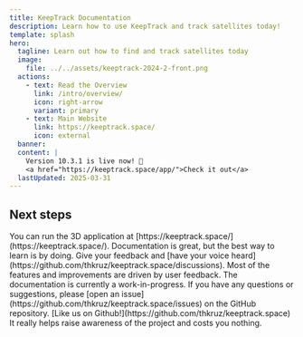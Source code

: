 ```yaml
---
title: KeepTrack Documentation
description: Learn how to use KeepTrack and track satellites today!
template: splash
hero:
  tagline: Learn out how to find and track satellites today
  image:
    file: ../../assets/keeptrack-2024-2-front.png
  actions:
    - text: Read the Overview
      link: /intro/overview/
      icon: right-arrow
      variant: primary
    - text: Main Website
      link: https://keeptrack.space/
      icon: external
  banner:
  content: |
    Version 10.3.1 is live now! 🚀
    <a href="https://keeptrack.space/app/">Check it out</a>
  lastUpdated: 2025-03-31
---
```



## Next steps

<CardGrid>
	<Card title="Try KeepTrack now!" icon="rocket">
		You can run the 3D application at [https://keeptrack.space/](https://keeptrack.space/). Documentation is great, but the best way to learn is by doing.
	</Card>
	<Card title="Do you have questions?" icon="comment">
		Give your feedback and [have your voice heard](https://github.com/thkruz/keeptrack.space/discussions). Most of the features and improvements are driven by user feedback.
	</Card>
</CardGrid>
<CardGrid>
	<Card title="Documentation" icon="document">
		The documentation is currently a work-in-progress. If you have any questions or suggestions, please [open an issue](https://github.com/thkruz/keeptrack.space/issues) on the GitHub repository.
	</Card>
	<Card title="Like using KeepTrack?" icon="star">
		[Like us on Github!](https://github.com/thkruz/keeptrack.space) It really helps raise awareness of the project and costs you nothing.
	</Card>
</CardGrid>
